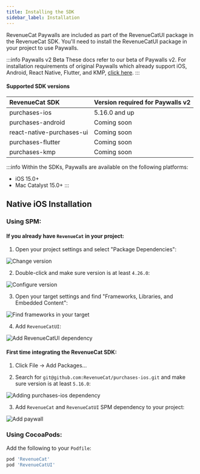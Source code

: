 ```yaml
---
title: Installing the SDK
sidebar_label: Installation
---
```


RevenueCat Paywalls are included as part of the RevenueCatUI package in the RevenueCat SDK. You'll need to install the RevenueCatUI package in your project to use Paywalls.

:::info Paywalls v2 Beta
These docs refer to our beta of Paywalls v2. For installation requirements of original Paywalls which already support iOS, Android, React Native, Flutter, and KMP, [click here](/tools/paywalls/installation).
:::

#### Supported SDK versions

| RevenueCat SDK            | Version required for Paywalls v2 |
| :------------------------ | :------------------------------- |
| purchases-ios             | 5.16.0 and up                    |
| purchases-android         | Coming soon                      |
| react-native-purchases-ui | Coming soon                      |
| purchases-flutter         | Coming soon                      |
| purchases-kmp             | Coming soon                      |

:::info
Within the SDKs, Paywalls are available on the following platforms:

- iOS 15.0+
- Mac Catalyst 15.0+
  :::

## Native iOS Installation

### Using SPM:

#### If you already have `RevenueCat` in your project:

1. Open your project settings and select "Package Dependencies":

![Change version](https://github.com/RevenueCat/purchases-ios/assets/685609/d317fd33-8270-4d9b-9b38-8f5f14342b04)

2. Double-click and make sure version is at least `4.26.0`:

![Configure version](https://github.com/RevenueCat/purchases-ios/assets/685609/f537a1e1-a1ab-4e6f-986c-05abdcf1dd9f)

3. Open your target settings and find "Frameworks, Libraries, and Embedded Content":

![Find frameworks in your target](https://github.com/RevenueCat/purchases-ios/assets/685609/af078e9a-4b98-42c6-8ca7-6f79aebdf3e0)

4. Add `RevenueCatUI`:

![Add RevenueCatUI dependency](https://github.com/RevenueCat/purchases-ios/assets/685609/c2a3498c-b80d-405c-bdf6-75de927ea58e)

#### First time integrating the RevenueCat SDK:

1. Click File -> Add Packages...

2. Search for `git@github.com:RevenueCat/purchases-ios.git` and make sure version is at least `5.16.0`:

![Adding purchases-ios dependency](https://github.com/RevenueCat/purchases-ios/assets/685609/18291043-5710-4944-ba12-7d6d83bde240)

3. Add `RevenueCat` and `RevenueCatUI` SPM dependency to your project:

![Add paywall](/images/9140485-Screenshot_2023-08-04_at_12.08.07_78343500e565bc1fd0fceaac72486876.png)

### Using CocoaPods:

Add the following to your `Podfile`:

```ruby
pod 'RevenueCat'
pod 'RevenueCatUI'
```
